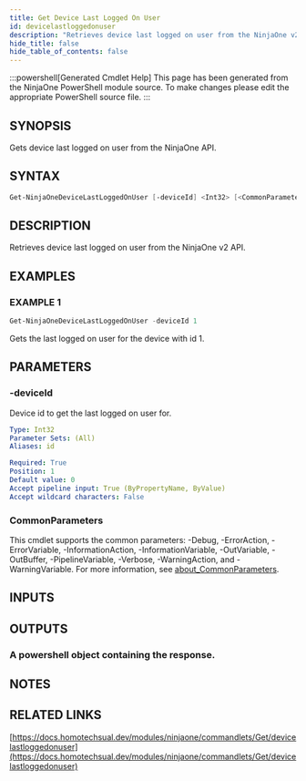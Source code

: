 ```yaml
---
title: Get Device Last Logged On User
id: devicelastloggedonuser
description: "Retrieves device last logged on user from the NinjaOne v2 API."
hide_title: false
hide_table_of_contents: false
---
```


:::powershell[Generated Cmdlet Help]
This page has been generated from the NinjaOne PowerShell module source. To make changes please edit the appropriate PowerShell source file.
:::

## SYNOPSIS

Gets device last logged on user from the NinjaOne API.

## SYNTAX

```powershell
Get-NinjaOneDeviceLastLoggedOnUser [-deviceId] <Int32> [<CommonParameters>]
```

## DESCRIPTION

Retrieves device last logged on user from the NinjaOne v2 API.

## EXAMPLES

### EXAMPLE 1

```powershell
Get-NinjaOneDeviceLastLoggedOnUser -deviceId 1
```

Gets the last logged on user for the device with id 1.

## PARAMETERS

### -deviceId

Device id to get the last logged on user for.

```yaml
Type: Int32
Parameter Sets: (All)
Aliases: id

Required: True
Position: 1
Default value: 0
Accept pipeline input: True (ByPropertyName, ByValue)
Accept wildcard characters: False
```

### CommonParameters

This cmdlet supports the common parameters: -Debug, -ErrorAction, -ErrorVariable, -InformationAction, -InformationVariable, -OutVariable, -OutBuffer, -PipelineVariable, -Verbose, -WarningAction, and -WarningVariable. For more information, see [about_CommonParameters](http://go.microsoft.com/fwlink/?LinkID=113216).

## INPUTS


## OUTPUTS

### A powershell object containing the response.

## NOTES

## RELATED LINKS

[https://docs.homotechsual.dev/modules/ninjaone/commandlets/Get/devicelastloggedonuser](https://docs.homotechsual.dev/modules/ninjaone/commandlets/Get/devicelastloggedonuser)
